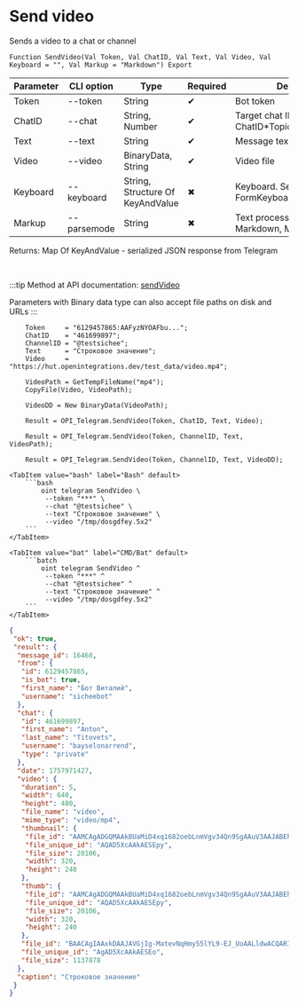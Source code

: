 ﻿---
sidebar_position: 3
description: Send video and other functions to work with Telegram in the Open Integration Package, a free open-source integration library for 1C:Enterprise 8, OneScript and CLI
keywords: [1C, 1С, 1С:Enterprise, 1С:Enterprise 8.3, API, Integration, Services, Exchange, OneScript, CLI, Telegram]
---


# Send video
 Sends a video to a chat or channel



`Function SendVideo(Val Token, Val ChatID, Val Text, Val Video, Val Keyboard = "", Val Markup = "Markdown") Export`

  | Parameter | CLI option | Type | Required | Description |
  |-|-|-|-|-|
  | Token | --token | String | &#x2714; | Bot token |
  | ChatID | --chat | String, Number | &#x2714; | Target chat ID or ChatID*TopicID |
  | Text | --text | String | &#x2714; | Message text |
  | Video | --video | BinaryData, String | &#x2714; | Video file |
  | Keyboard | --keyboard | String, Structure Of KeyAndValue | &#x2716; | Keyboard. See FormKeyboardFromButtonArray |
  | Markup | --parsemode | String | &#x2716; | Text processing type (HTML, Markdown, MarkdownV2) |

  
  Returns:  Map Of KeyAndValue - serialized JSON response from Telegram

<br/>

:::tip
Method at API documentation: [sendVideo](https://core.telegram.org/bots/api#sendvideo)

Parameters with Binary data type can also accept file paths on disk and URLs
:::
<br/>



```bsl title="1C:Enterprise/OneScript code example"
    Token     = "6129457865:AAFyzNYOAFbu...";
    ChatID    = "461699897";
    ChannelID = "@testsichee";
    Text      = "Строковое значение";
    Video     = "https://hut.openintegrations.dev/test_data/video.mp4";

    VideoPath = GetTempFileName("mp4");
    CopyFile(Video, VideoPath);

    VideoDD = New BinaryData(VideoPath);

    Result = OPI_Telegram.SendVideo(Token, ChatID, Text, Video);

    Result = OPI_Telegram.SendVideo(Token, ChannelID, Text, VideoPath);

    Result = OPI_Telegram.SendVideo(Token, ChannelID, Text, VideoDD);
```
 

 <Tabs>
  
    <TabItem value="bash" label="Bash" default>
        ```bash
            oint telegram SendVideo \
             --token "***" \
             --chat "@testsichee" \
             --text "Строковое значение" \
             --video "/tmp/dosgdfey.5x2"
        ```
    </TabItem>
  
    <TabItem value="bat" label="CMD/Bat" default>
        ```batch
            oint telegram SendVideo ^
             --token "***" ^
             --chat "@testsichee" ^
             --text "Строковое значение" ^
             --video "/tmp/dosgdfey.5x2"
        ```
    </TabItem>
</Tabs>


```json title="Result"
{
 "ok": true,
 "result": {
  "message_id": 16468,
  "from": {
   "id": 6129457865,
   "is_bot": true,
   "first_name": "Бот Виталий",
   "username": "sicheebot"
  },
  "chat": {
   "id": 461699897,
   "first_name": "Anton",
   "last_name": "Titovets",
   "username": "bayselonarrend",
   "type": "private"
  },
  "date": 1757971427,
  "video": {
   "duration": 5,
   "width": 640,
   "height": 480,
   "file_name": "video",
   "mime_type": "video/mp4",
   "thumbnail": {
    "file_id": "AAMCAgADGQMAAkBUaMiD4xq1682oebLnmVgv34Qn9SgAAuV3AAJABEhKDj-EeD6P1iEBAAdtAAM2BA",
    "file_unique_id": "AQAD5XcAAkAESEpy",
    "file_size": 20106,
    "width": 320,
    "height": 240
   },
   "thumb": {
    "file_id": "AAMCAgADGQMAAkBUaMiD4xq1682oebLnmVgv34Qn9SgAAuV3AAJABEhKDj-EeD6P1iEBAAdtAAM2BA",
    "file_unique_id": "AQAD5XcAAkAESEpy",
    "file_size": 20106,
    "width": 320,
    "height": 240
   },
   "file_id": "BAACAgIAAxkDAAJAVGjIg-MatevNqHmy55lYL9-EJ_UoAALldwACQARISg4_hHg-j9YhNgQ",
   "file_unique_id": "AgAD5XcAAkAESEo",
   "file_size": 1137878
  },
  "caption": "Строковое значение"
 }
}
```
